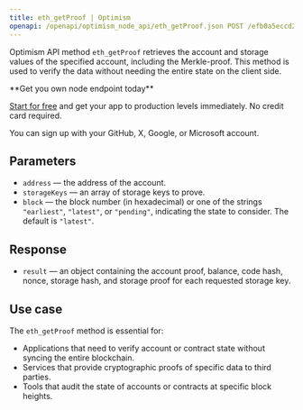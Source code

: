 ---
title: eth_getProof | Optimism
openapi: /openapi/optimism_node_api/eth_getProof.json POST /efb0a5eccd2caa5135eb54eba6f7f300
---

Optimism API method `eth_getProof` retrieves the account and storage values of the specified account, including the Merkle-proof. This method is used to verify the data without needing the entire state on the client side.

<Check>
**Get you own node endpoint today**

[Start for free](https://console.chainstack.com/) and get your app to production levels immediately. No credit card required.

You can sign up with your GitHub, X, Google, or Microsoft account.
</Check>


## Parameters

* `address` — the address of the account.
* `storageKeys` — an array of storage keys to prove.
* `block` — the block number (in hexadecimal) or one of the strings `"earliest"`, `"latest"`, or `"pending"`, indicating the state to consider. The default is `"latest"`.

## Response

* `result` — an object containing the account proof, balance, code hash, nonce, storage hash, and storage proof for each requested storage key.

## Use case

The `eth_getProof` method is essential for:

* Applications that need to verify account or contract state without syncing the entire blockchain.
* Services that provide cryptographic proofs of specific data to third parties.
* Tools that audit the state of accounts or contracts at specific block heights.
